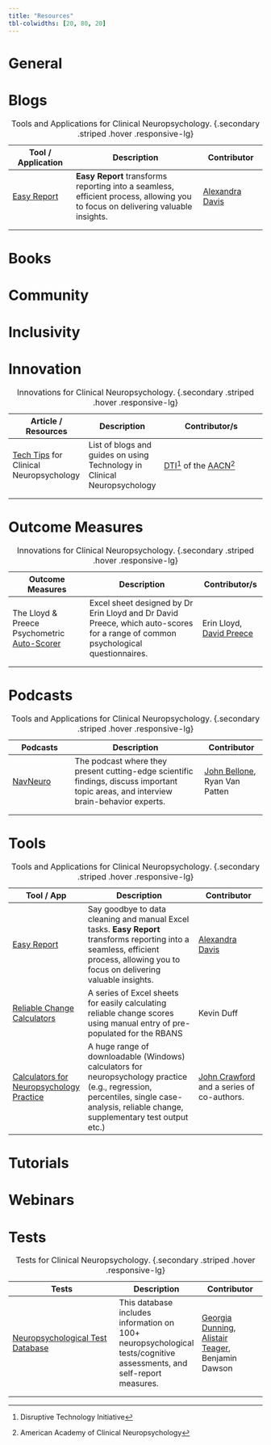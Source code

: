 ```yaml
---
title: "Resources"
tbl-colwidths: [20, 80, 20]
---
```


# General

# Blogs

| Tool / Application                                             | Description                                                                                                                     | Contributor                        |
|------------------|------------------------------------|------------------|
| [Easy Report](https://npscoresheet-b0f9fbefac84.herokuapp.com) | **Easy Report** transforms reporting into a seamless, efficient process, allowing you to focus on delivering valuable insights. | [Alexandra Davis](#alexneuropsych) |
|                                                                |                                                                                                                                 |                                    |
|                                                                |                                                                                                                                 |                                    |

: Tools and Applications for Clinical Neuropsychology. {.secondary .striped .hover .responsive-lg}

# Books

# Community

# Inclusivity

# Innovation

| Article / Resources                                                                                           | Description                                                              | Contributor/s                                                                                           |
|----------------------|------------------|--------------------------------|
| [Tech Tips](https://theaacn.org/disruptive-technology-initiative/dti-tech-tips/) for Clinical Neuropsychology | List of blogs and guides on using Technology in Clinical Neuropsychology | [DTI](https://theaacn.org/disruptive-technology-initiative/)[^1] of the [AACN](https://theaacn.org)[^2] |
|                                                                                                               |                                                                          |                                                                                                         |
|                                                                                                               |                                                                          |                                                                                                         |

: Innovations for Clinical Neuropsychology. {.secondary .striped .hover .responsive-lg}

[^1]: Disruptive Technology Initiative

[^2]: American Academy of Clinical Neuropsychology

# Outcome Measures

| Outcome Measures                                                                      | Description                                                                                                                      | Contributor/s                              |
|----------------------|--------------------------------|------------------|
| The Lloyd & Preece Psychometric [Auto-Scorer](https://psychologywa.com/psychometric/) | Excel sheet designed by Dr Erin Lloyd and Dr David Preece, which auto-scores for a range of common psychological questionnaires. | Erin Lloyd, [David Preece](#drdavidpreece) |
|                                                                                       |                                                                                                                                  |                                            |
|                                                                                       |                                                                                                                                  |                                            |

: Innovations for Clinical Neuropsychology. {.secondary .striped .hover .responsive-lg}

# Podcasts

| Podcasts                             | Description                                                                                                                           | Contributor                                                 |
|------------------|-------------------------------------|------------------|
| [NavNeuro](https://www.navneuro.com) | The podcast where they present cutting-edge scientific findings, discuss important topic areas, and interview brain-behavior experts. | [John Bellone](https://x.com/johnabellone), Ryan Van Patten |
|                                      |                                                                                                                                       |                                                             |
|                                      |                                                                                                                                       |                                                             |

: Tools and Applications for Clinical Neuropsychology. {.secondary .striped .hover .responsive-lg}

# Tools

| Tool / App                                                                                                 | Description                                                                                                                                                                            | Contributor                                                                                                |
|--------------------|--------------------------------|--------------------|
| [Easy Report](https://npscoresheet-b0f9fbefac84.herokuapp.com)                                             | Say goodbye to data cleaning and manual Excel tasks. **Easy Report** transforms reporting into a seamless, efficient process, allowing you to focus on delivering valuable insights.   | [Alexandra Davis](#alexneuropsych)                                                                         |
| [Reliable Change Calculators](https://www.navneuro.com/132/)                                               | A series of Excel sheets for easily calculating reliable change scores using manual entry of pre-populated for the RBANS                                                               | Kevin Duff                                                                                                 |
| [Calculators for Neuropsychology Practice](https://homepages.abdn.ac.uk/j.crawford/pages/dept/psychom.htm) | A huge range of downloadable (Windows) calculators for neuropsychology practice (e.g., regression, percentiles, single case-analysis, reliable change, supplementary test output etc.) | [John Crawford](https://homepages.abdn.ac.uk/j.crawford/pages/dept/index.html) and a series of co-authors. |

: Tools and Applications for Clinical Neuropsychology. {.secondary .striped .hover .responsive-lg}

# Tutorials

# Webinars

# Tests

| Tests                                                                                                                                                                        | Description                                                                                                          | Contributor                                                                                     |
|--------------------------------|----------------------|-------------------|
| [Neuropsychological Test Database](https://www.researchgate.net/publication/336605389_Neuropsychological_Tests_Cognitive_Assessments_-_Database_of_test-related_information) | This database includes information on 100+ neuropsychological tests/cognitive assessments, and self-report measures. | [Georgia Dunning](#georgiadunning8), [Alistair Teager](https://x.com/ajteager), Benjamin Dawson |
|                                                                                                                                                                              |                                                                                                                      |                                                                                                 |
|                                                                                                                                                                              |                                                                                                                      |                                                                                                 |

: Tests for Clinical Neuropsychology. {.secondary .striped .hover .responsive-lg}

